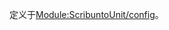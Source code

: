 {{Possibly empty category}}
{{Wikipedia category}}
定义于[[Module:ScribuntoUnit/config|Module:ScribuntoUnit/config]]。